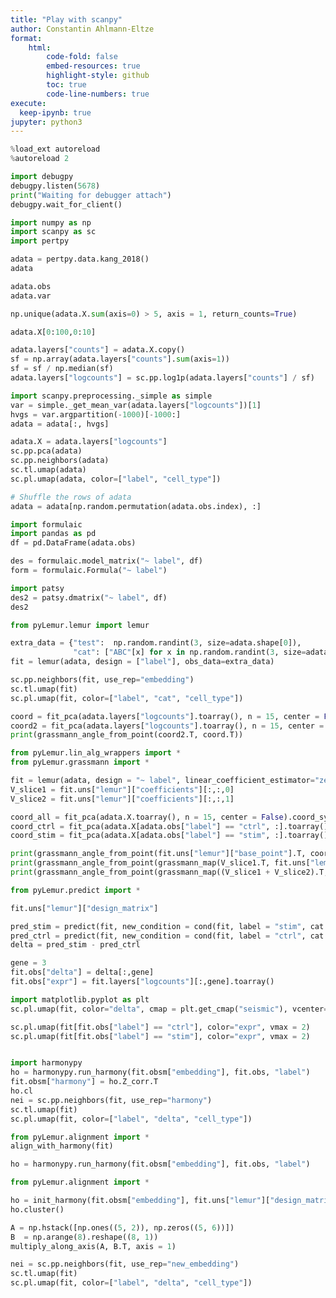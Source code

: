 ```yaml
---
title: "Play with scanpy"
author: Constantin Ahlmann-Eltze
format:
    html:
        code-fold: false
        embed-resources: true
        highlight-style: github
        toc: true 
        code-line-numbers: true 
execute:
  keep-ipynb: true
jupyter: python3
---
```



```python
%load_ext autoreload
%autoreload 2
```


```python
import debugpy
debugpy.listen(5678)
print("Waiting for debugger attach")
debugpy.wait_for_client()
```

```python
import numpy as np
import scanpy as sc
import pertpy 

adata = pertpy.data.kang_2018()
adata
```

```python
adata.obs
adata.var
```

```python
np.unique(adata.X.sum(axis=0) > 5, axis = 1, return_counts=True)
```

```python
adata.X[0:100,0:10]
```


```python
adata.layers["counts"] = adata.X.copy()
sf = np.array(adata.layers["counts"].sum(axis=1))
sf = sf / np.median(sf)
adata.layers["logcounts"] = sc.pp.log1p(adata.layers["counts"] / sf)
```

```python
import scanpy.preprocessing._simple as simple
var = simple._get_mean_var(adata.layers["logcounts"])[1]
hvgs = var.argpartition(-1000)[-1000:]
adata = adata[:, hvgs]
```


```python
adata.X = adata.layers["logcounts"]
sc.pp.pca(adata)
sc.pp.neighbors(adata)
sc.tl.umap(adata)
sc.pl.umap(adata, color=["label", "cell_type"])
```

```python
# Shuffle the rows of adata
adata = adata[np.random.permutation(adata.obs.index), :]
```

```python
import formulaic
import pandas as pd
df = pd.DataFrame(adata.obs)

des = formulaic.model_matrix("~ label", df)
form = formulaic.Formula("~ label")
```

```python
import patsy
des2 = patsy.dmatrix("~ label", df)
des2
```

```python
from pyLemur.lemur import lemur

extra_data = {"test":  np.random.randint(3, size=adata.shape[0]),
              "cat": ["ABC"[x] for x in np.random.randint(3, size=adata.shape[0])]}
fit = lemur(adata, design = ["label"], obs_data=extra_data)
```

```python
sc.pp.neighbors(fit, use_rep="embedding")
sc.tl.umap(fit)
sc.pl.umap(fit, color=["label", "cat", "cell_type"])
```

```python
coord = fit_pca(adata.layers["logcounts"].toarray(), n = 15, center = False).coord_system
coord2 = fit_pca(adata.layers["logcounts"].toarray(), n = 15, center = False).coord_system
print(grassmann_angle_from_point(coord2.T, coord.T))
```


```python
from pyLemur.lin_alg_wrappers import *
from pyLemur.grassmann import *

fit = lemur(adata, design = "~ label", linear_coefficient_estimator="zero")
V_slice1 = fit.uns["lemur"]["coefficients"][:,:,0]
V_slice2 = fit.uns["lemur"]["coefficients"][:,:,1]

coord_all = fit_pca(adata.X.toarray(), n = 15, center = False).coord_system
coord_ctrl = fit_pca(adata.X[adata.obs["label"] == "ctrl", :].toarray(), n = 15, center = False).coord_system
coord_stim = fit_pca(adata.X[adata.obs["label"] == "stim", :].toarray(), n = 15, center = False).coord_system

print(grassmann_angle_from_point(fit.uns["lemur"]["base_point"].T, coord_all.T))
print(grassmann_angle_from_point(grassmann_map(V_slice1.T, fit.uns["lemur"]["base_point"].T), coord_ctrl.T))
print(grassmann_angle_from_point(grassmann_map((V_slice1 + V_slice2).T, fit.uns["lemur"]["base_point"].T), coord_stim.T))
```



```python
from pyLemur.predict import *

fit.uns["lemur"]["design_matrix"]

```

```python
pred_stim = predict(fit, new_condition = cond(fit, label = "stim", cat = "B"))
pred_ctrl = predict(fit, new_condition = cond(fit, label = "ctrl", cat = "B"))
delta = pred_stim - pred_ctrl
```

```python
gene = 3
fit.obs["delta"] = delta[:,gene]
fit.obs["expr"] = fit.layers["logcounts"][:,gene].toarray()

import matplotlib.pyplot as plt
sc.pl.umap(fit, color="delta", cmap = plt.get_cmap("seismic"), vcenter=0)

sc.pl.umap(fit[fit.obs["label"] == "ctrl"], color="expr", vmax = 2)
sc.pl.umap(fit[fit.obs["label"] == "stim"], color="expr", vmax = 2)
```

```python
```

```python
import harmonypy
ho = harmonypy.run_harmony(fit.obsm["embedding"], fit.obs, "label")
fit.obsm["harmony"] = ho.Z_corr.T
ho.cl
nei = sc.pp.neighbors(fit, use_rep="harmony")
sc.tl.umap(fit)
sc.pl.umap(fit, color=["label", "delta", "cell_type"])
```


```python
from pyLemur.alignment import *
align_with_harmony(fit)
```

```python
ho = harmonypy.run_harmony(fit.obsm["embedding"], fit.obs, "label")

from pyLemur.alignment import *

ho = init_harmony(fit.obsm["embedding"], fit.uns["lemur"]["design_matrix"])
ho.cluster()
```

```python
A = np.hstack([np.ones((5, 2)), np.zeros((5, 6))])
B  = np.arange(8).reshape((8, 1))
multiply_along_axis(A, B.T, axis = 1)
```

```python
nei = sc.pp.neighbors(fit, use_rep="new_embedding")
sc.tl.umap(fit)
sc.pl.umap(fit, color=["label", "delta", "cell_type"])
```
